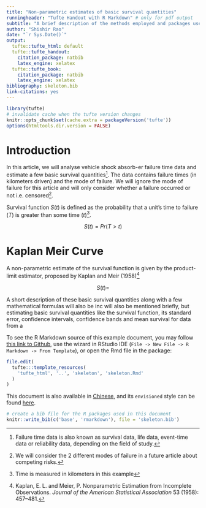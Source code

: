 ```yaml
---
title: "Non-parametric estimates of basic survival quantities"
runningheader: "Tufte Handout with R Markdown" # only for pdf output
subtitle: "A brief description of the methods employed and packages used  in analysing data from a reliability use case" # only for html output
author: "Shishir Rao"
date: "`r Sys.Date()`"
output:
  tufte::tufte_html: default
  tufte::tufte_handout:
    citation_package: natbib
    latex_engine: xelatex
  tufte::tufte_book:
    citation_package: natbib
    latex_engine: xelatex
bibliography: skeleton.bib
link-citations: yes
---
```


```r
library(tufte)
# invalidate cache when the tufte version changes
knitr::opts_chunk$set(cache.extra = packageVersion('tufte'))
options(htmltools.dir.version = FALSE)
```

# Introduction

In this article, we will analyse vehicle shock absorb-er failure time data and estimate a few basic survival quantities^[Failure time data is also known as survival data, life data, event-time data or reliability data, depending on the field of study.]. The data contains failure times (in kilometers driven) and the mode of failure. We will ignore the mode of failure for this article and will only consider whether a failure occurred or not i.e. censored^[We will consider the 2 different modes of failure in a future article about competing risks.]. 

Survival function $S(t)$ is defined as the probability that a unit's time to failure ($T$) is greater than some time ($t$)^[Time is measured in kilometers in this example]. 

$$S(t) = Pr(T > t)$$

# Kaplan Meir Curve

A non-parametric estimate of the survival function is given by the product-limit estimator, proposed by Kaplan and Meir (1958)^[Kaplan, E. L. and Meier, P. Nonparametric Estimation from Incomplete Observations. *Journal of the American Statistical Association* 53 (1958): 457–481.]

$$S(t) = $$

A short description of these basic survival quantities along with a few mathematical formulas will also be inc will also be mentioned briefly, but   estimating basic survival quantities like the survival function, its standard error, confidence intervals, confidence bands and mean survival for data from a 




To see the R Markdown source of this example document, you may follow [this link to Github](https://github.com/rstudio/tufte/raw/main/inst/rmarkdown/templates/tufte_html/skeleton/skeleton.Rmd), use the wizard in RStudio IDE (`File -> New File -> R Markdown -> From Template`), or open the Rmd file in the package:

```r
file.edit(
  tufte:::template_resources(
    'tufte_html', '..', 'skeleton', 'skeleton.Rmd'
  )
)
```

This document is also available in [Chinese](https://rstudio.github.io/tufte/cn/), and its `envisioned` style can be found [here](https://rstudio.github.io/tufte/envisioned/).

```r
# create a bib file for the R packages used in this document
knitr::write_bib(c('base', 'rmarkdown'), file = 'skeleton.bib')
```
